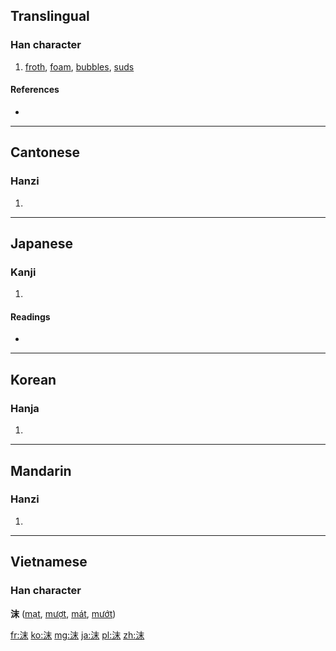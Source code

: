 ==Translingual==

===Han character===
{{Han char|rn=85|rad=水|as=05|sn=8|four=3519<sub>0</sub>|canj=水木十 (EDJ)}}

# [[froth]], [[foam]], [[bubbles]], [[suds]]

====References====
* {{Han ref|kx=0612.130|dkj=17235|dj=1006.010|hdz=31578.020|uh=6CAB|ud=27819|bh=AA6A|bd=43626}}

----

==Cantonese==

===Hanzi===
{{yue-hanzi|jyut=|y=mut3}}

# {{defn|Cantonese|sort=水05}}

----

==Japanese==

===Kanji===
{{ja-kanji|grade=|rs=水05}}

# {{defn|Japanese|sort=水05}}

====Readings====
* {{ja-readings|on=[[まつ]] (matsu), [[ばつ]] (batsu)|kun=[[あわ]] (awa), [[つばき]] (tsubaki)}}

----

==Korean==

===Hanja===
{{ko-hanja|hangeul=말|eumhun=|rv=mal|mr=mal|y=mal}}

# {{defn|Korean|sort=水05}}

----

==Mandarin==

===Hanzi===
{{cmn-hanzi|pin=[[mò]] ([[mo4]])|wg=mo<sup>4</sup>}}
#{{defn|Mandarin|sort=水05}}

----

==Vietnamese==
===Han character===
'''沫''' ([[mạt]], [[mượt]], [[mát]], [[mướt]])

[[fr:沫]]
[[ko:沫]]
[[mg:沫]]
[[ja:沫]]
[[pl:沫]]
[[zh:沫]]